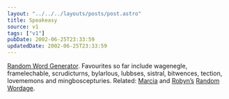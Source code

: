 ```yaml
---
layout: "../../../layouts/posts/post.astro"
title: Speakeasy
source: v1
tags: ["v1"]
pubDate: 2002-06-25T23:33:59
updatedDate: 2002-06-25T23:33:59
---
```


[Random Word Generator][1]. Favourites so far include wagenegle, framelechable, scrudicturns, bylarlous, lubbses, sistral, bitwences, tection, lovememons and mingboscepturies. Related: [Marcia][2] and [Robyn&#8217;s][3] [Random Wordage][4].

[1]: http://www.fourteenminutes.com/fun/words/ "Random Word Generator from fourteenminutes"
[2]: http://www.dutchbint.org/ "Dutchbint"
[3]: http://www.orbyn.com/cult/ "The Cult"
[4]: http://www.dutchbint.org/xl.php?2001/01/27.php "Random Wordage"
